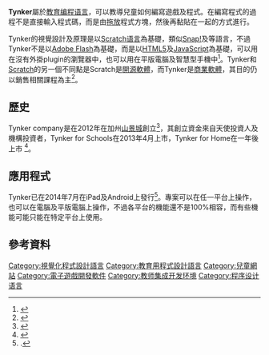{{Infobox software
| logo                 = Tynker logo.png
| logo_size            = frameless
| developer            = Tynker
| genre                = [[教育编程语言列表|教育编程语言]]
| website              = {{url|tynker.com}}
}}
'''Tynker'''屬於[[教育编程语言列表|教育编程语言]]，可以教導兒童如何編寫遊戲及程式。在編寫程式的過程不是直接輸入程式碼，而是由[[拖放|拖放]]程式方塊，然後再黏貼在一起的方式進行。

Tynker的視覺設計及原理是以[[Scratch语言|Scratch语言]]為基礎，類似[[Snap!|Snap!]]及{{le|Hopscotch|Hopscotch (programming language)}}等語言，不過Tynker不是以[[Adobe_Flash|Adobe Flash]]為基礎，而是以[[HTML5|HTML5]]及[[JavaScript|JavaScript]]為基礎，可以用在沒有外掛plugin的瀏覽器中，也可以用在平版電腦及智慧型手機中<ref>{{cite web|title=With 5M Users Already On Board, Tynker Goes Mobile To Help Kids Learn To Code On The iPad|url=http://techcrunch.com/2014/03/12/with-5m-users-already-on-board-tynker-goes-mobile-to-help-kids-learn-to-code-on-the-ipad/|website=http://techcrunch.com/|accessdate=25 February 2015|archive-date=2016-04-20|archive-url=https://web.archive.org/web/20160420195020/http://techcrunch.com/2014/03/12/with-5m-users-already-on-board-tynker-goes-mobile-to-help-kids-learn-to-code-on-the-ipad/|dead-url=no}}</ref>。Tynker和[[Scratch|Scratch]]的另一個不同點是Scratch是[[開源軟體|開源軟體]]，而Tynker是[[产品|商業軟體]]，其目的仍以銷售相關課程為主<ref>{{cite web|title = Tynker's Courses|url = http://www.tynker.com/courses/|website = http://www.tynker.com/|accessdate = 19 October 2015|archive-date = 2016-04-17|archive-url = https://web.archive.org/web/20160417175648/https://www.tynker.com/courses/|dead-url = no}}</ref>。

==歷史==
Tynker company是在2012年在加州[[山景城_(加利福尼亚州)|山景城]]創立<ref>{{cite web|title=CrunchBase|url=https://www.crunchbase.com/organization/tynker|website=https://www.crunchbase.com/|accessdate=25 February 2015|archive-date=2016-06-12|archive-url=https://web.archive.org/web/20160612000636/https://www.crunchbase.com/organization/tynker|dead-url=no}}</ref>，其創立資金來自天使投資人及機構投資者，Tynker for Schools在2013年4月上市，Tynker for Home在一年後上市
<ref>{{cite web|title=Tynker introduces your kids to programming code either at home or at school|url=http://www.gizmag.com/tynker-programming-for-kids/28598/|website=http://www.gizmag.com/|accessdate=25 February 2015|archive-date=2016-05-03|archive-url=https://web.archive.org/web/20160503132214/http://www.gizmag.com/tynker-programming-for-kids/28598/|dead-url=no}}</ref>。

==應用程式==
Tynker已在2014年7月在iPad及Android上發行<ref>.{{cite news|title=Kids coding app Tynker expands to Android and adds game-making mode|url=http://www.theguardian.com/technology/2014/mar/13/tynker-ipad-app-children-kids-coding-programming|accessdate=28 February 2015|publisher=The Guardian|archive-date=2016-03-14|archive-url=https://web.archive.org/web/20160314061031/http://www.theguardian.com/technology/2014/mar/13/tynker-ipad-app-children-kids-coding-programming|dead-url=no}}</ref>。專案可以在任一平台上操作，也可以在電腦及平版電腦上操作，不過各平台的機能還不是100%相容，而有些機能可能只能在特定平台上使用。

== 參考資料 ==
{{reflist}}

[[Category:視覺化程式設計語言|Category:視覺化程式設計語言]]
[[Category:教育用程式設計語言|Category:教育用程式設計語言]]
[[Category:兒童網站|Category:兒童網站]]
[[Category:電子遊戲開發軟件|Category:電子遊戲開發軟件]]
[[Category:教师集成开发环境|Category:教师集成开发环境]]
[[Category:程序设计语言|Category:程序设计语言]]